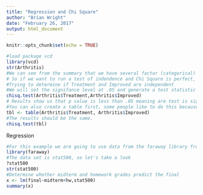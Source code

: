 ---
title: "Regression and Chi Square"
author: "Brian Wright"
date: "February 26, 2017"
output: html_document
---

```{r setup, include=FALSE}
knitr::opts_chunk$set(echo = TRUE)
```

```{r, echo=TRUE}
#load package vcd 
library(vcd)
str(Arthritis)
#We can see from the summary that we have several factor (categorical) level and one ordered factor (ordinal) 
# So if we want to run a test of indendence and Chi Square is perfect, 
#Trying to determine if Treatment and Improved are independent 
#We will set the signifance level at .05 and generate a test statistic
chisq.test(Arthritis$Treatment,Arthritis$Improved)
# Results show us that p value is less than .05 meaning are test is significant
#You can also create a table first, some people like to do this because it makes certain steps more visable, such percentages in the categories and totals
tbl <- table(Arthritis$Treatment, Arthritis$Improved)
#The results should be the same. 
chisq.test(tbl)
```
Regression
```{r, echo=TRUE}
#For this example we are going to use data from the faraway library from the package with the same name.
library(faraway)
#The data set is stat500, so let's take a look
?stat500
str(stat500)
#Determine whether midterm and homework grades predict the final
x <- lm(final~midterm+hw,stat500)
summary(x)


```


